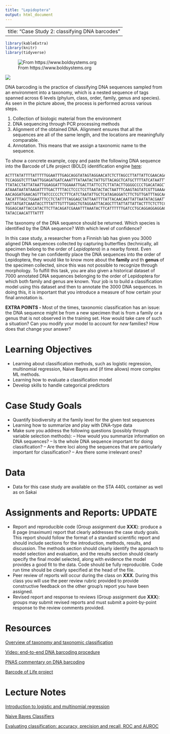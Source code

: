 ```yaml
---
title: "Lepidoptera"
output: html_document
---
```


---
title: "Case Study 2: classifying DNA barcodes"
---

```r
library(kableExtra)
library(knitr)
library(tidyverse)
```
![From https://www.boldsystems.org](images/Lepidoptera.png)

![](images/barcoding.png) 


DNA barcoding is the practice of classifying DNA sequences sampled from an environment
into a taxonomy, which is a nested sequence of tags spanned across 6 levels (phylum, class,
order, family, genus and species). As seen in the picture above, the process is
performed across various steps.

1. Collection of biologic material from the environment
2. DNA sequencing through PCR processing methods
3. Alignment of the obtained DNA. Alignment ensures that all the sequences are all of
the same length, and the locations are meaningfully comparable. 
4. Annotation. This means that we assign a taxonomic name to the sequence.

To show a concrete example, copy and paste the following DNA sequence into 
the Barcode of Life project (BOLD) identification engine [here](https://www.boldsystems.org/index.php/IDS_OpenIdEngine):

```R
ACTTTATATTTTATTTTTGGAATTTGAGCAGGTATAGTAGGAACATCTCTTAGCCTTATTATTCGAACAGAACTAGGTAA
TCCAGGGTCTTTAATTGGAGATGATCAAATTTATAATACTATTGTTACAGCTCATGCTTTTATCATAATTTTTTTTATAG
TTATACCTATTATAATTGGAGGATTTGGAAATTGACTTATTCCTCTTATACTTGGGGCCCCTGACATAGCTTTCCCTCGA
ATAAATAATATAAGATTTTGACTTTTACCTCCCTCCTTAATACTACTAATTTCAAGTAGTATCGTTGAAAACGGAGCAGG
AACAGGATGAACAGTTTATCCCCCTCTTTCATCTAATATTGCTCATAGAGGATCTTCTGTTGATTTAGCAATTTTTTCCT
TACATTTAGCTGGAATTTCCTCTATTTTAGGAGCTATTAATTTTATTACAACAATTATTAATATACGAATTAATAATATA
AATTATGATCAAATACCTTTATTTGTTTGAGCTGTAGGAATTACAGCTTTATTATTATTACTTTCTCTTCCTGTATTAGC
TGGAGCAATTACCATACTTCTTACAGATCGAAATTTAAATACTTCATTTTTTGATCCTGCAGGAGGAGGAGATCCTATTT
TATACCAACATTTATTT
```

The taxonomy of the DNA sequence should be returned. Which species is identified
by the DNA sequence? With which level of confidence?


In this case study, a researcher from a Finnish lab has given you 3000 aligned DNA sequences
collected by capturing butterflies (technically, all specimen belong to the order of
*Lepidoptera*) in a nearby forest. Even though they he can confidently place the
DNA sequences into the order of Lepidoptera, they would like to know more about
the **family** and th **genus** of the specimen collected, since this was not possible
to recognize through morphology. To fulfill this task, you are also given a historical dataset of 7000
annotated DNA sequences belonging to the order of Lepidoptera for which both family and genus
are known. Your job is to build a classification model using this dataset and then
to annotate the 3000 DNA sequences. In doing this, it is important
that you introduce a measure of how certain your final annotation is. 


**EXTRA POINTS - ** Most of the times, taxonomic classification has an issue: 
the DNA sequence might be from a new specimen that is from a family or a genus 
that is not observed in the training set. How would take care of such a situation?
Can you modify your model to account for *new* families? How does that change your answer?


# Learning Objectives

-   Learning about classification methods, such as logistic regression, multinomial
    regression, Naive Bayes and (if time allows) more complex ML methods. 
-   Learning how to evaluate a classification model
-   Develop skills to handle categorical predictors


# Case Study Goals

 - Quantify biodiversity at the family level for the given test sequences
 - Learning how to summarize and play with DNA-type data
 - Make sure you address the following questions (possibly through variable selection methods):
    -- How would you summarize information on DNA sequences?
    -- Is the whole DNA sequence important for doing classification? 
    -- Are there loci along the sequences that are particularly important for classification?
    -- Are there some irrelevant ones? 


# Data

-   Data for this case study are available on the STA 440L container as well as on Sakai

# Assignments and Reports: UPDATE

-   Report and reproducible code (Group assignment due **XXX**): produce a 8 page (maximum) report that clearly addresses the case study goals. This report should follow the format of a standard scientific report and should include sections for the introduction, methods, results, and discussion. The methods section should clearly identify the approach to model selection and evaluation, and the results section should clearly specify the final model selected, along with evidence the model provides a good fit to the data. Code should be fully reproducible. Code run time should be clearly specified at the head of the file.
- Peer review of reports will occur during the class on **XXX**. During this class you will use the peer review rubric provided to provide constructive feedback on the other group's report you have been assigned.
- Revised report and response to reviews (Group assignment due **XXX**): groups may submit revised reports and must submit a point-by-point response to the review comments provided.

# Resources

[Overview of taxonomy and taxonomic classification](https://geo.libretexts.org/Courses/University_of_California_Davis/GEL_098-16%3A_Geobiology_(Sumner)/Text/4%3A_Tracing_the_History_of_Evolution/4.3%3A_The_Levels_of_Classification)


[Video: end-to-end DNA barcoding procedure](https://www.youtube.com/watch?v=zcd3QYngHX0&ab_channel=iBOLConsortium)

[PNAS commentary on DNA barcoding](https://www.pnas.org/doi/10.1073/pnas.0800476105#:~:text=DNA%20barcoding%20aims%20to%20use,1)

[Barcode of Life project](https://www.boldsystems.org/)


# Lecture Notes

[Introduction to logistic and multinomial regression](../decks/logistic.html)

[Naive Bayes Classifiers](../decks/Naive_Bayes.html)

[Evaluating classification: accuracy, precision and recall, ROC and AUROC](../decks/.html)



